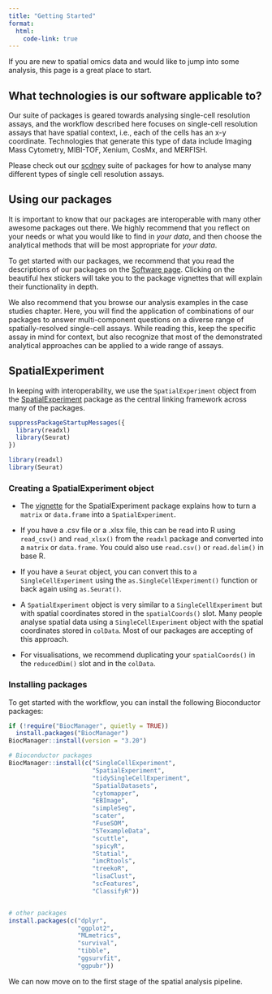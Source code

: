 ```yaml
---
title: "Getting Started"
format:
  html:
    code-link: true
---
```


If you are new to spatial omics data and would like to jump into some analysis, this page is a great place to start.

## What technologies is our software applicable to?

Our suite of packages is geared towards analysing single-cell resolution assays, and the workflow described here focuses on single-cell resolution assays that have spatial context, i.e., each of the cells has an x-y coordinate. Technologies that generate this type of data include Imaging Mass Cytometry, MIBI-TOF, Xenium, CosMx, and MERFISH.

Please check out our [scdney](https://sydneybiox.github.io/scdney/) suite of packages for how to analyse many different types of single cell resolution assays.

## Using our packages

It is important to know that our packages are interoperable with many other awesome packages out there. We highly recommend that you reflect on your needs or what you would like to find in *your data*, and then choose the analytical methods that will be most appropriate for *your data*.

To get started with our packages, we recommend that you read the descriptions of our packages on the [Software page](packages.qmd). Clicking on the beautiful hex stickers will take you to the package vignettes that will explain their functionality in depth.

We also recommend that you browse our analysis examples in the case studies chapter. Here, you will find the application of combinations of our packages to answer multi-component questions on a diverse range of spatially-resolved single-cell assays. While reading this, keep the specific assay in mind for context, but also recognize that most of the demonstrated analytical approaches can be applied to a wide range of assays.

## SpatialExperiment

In keeping with interoperability, we use the `SpatialExperiment` object from the [SpatialExperiment](https://www.bioconductor.org/packages/release/bioc/html/SpatialExperiment.html) package as the central linking framework across many of the packages.

```r
suppressPackageStartupMessages({
  library(readxl)
  library(Seurat)
})
```

```r
library(readxl)
library(Seurat)
```

### Creating a SpatialExperiment object

-   The [vignette](https://www.bioconductor.org/packages/release/bioc/vignettes/SpatialExperiment/inst/doc/SpatialExperiment.html) for the SpatialExperiment package explains how to turn a `matrix` or `data.frame` into a `SpatialExperiment`.

-   If you have a .csv file or a .xlsx file, this can be read into R using `read_csv()` and `read_xlsx()` from the `readxl` package and converted into a `matrix` or `data.frame`. You could also use `read.csv()` or `read.delim()` in base R.

-   If you have a `Seurat` object, you can convert this to a `SingleCellExperiment` using the `as.SingleCellExperiment()` function or back again using `as.Seurat()`.

-   A `SpatialExperiment` object is very similar to a `SingleCellExperiment` but with spatial coordinates stored in the `spatialCoords()` slot. Many people analyse spatial data using a `SingleCellExperiment` object with the spatial coordinates stored in `colData`. Most of our packages are accepting of this approach.

-   For visualisations, we recommend duplicating your `spatialCoords()` in the `reducedDim()` slot and in the `colData`.

### Installing packages

To get started with the workflow, you can install the following Bioconductor packages:

```r
if (!require("BiocManager", quietly = TRUE))
  install.packages("BiocManager")
BiocManager::install(version = "3.20")

# Bioconductor packages
BiocManager::install(c("SingleCellExperiment",
                       "SpatialExperiment",
                       "tidySingleCellExperiment",
                       "SpatialDatasets",
                       "cytomapper",
                       "EBImage",
                       "simpleSeg",
                       "scater",
                       "FuseSOM",
                       "STexampleData",
                       "scuttle",
                       "spicyR",
                       "Statial",
                       "imcRtools",
                       "treekoR",
                       "lisaClust",
                       "scFeatures",
                       "ClassifyR"))


# other packages
install.packages(c("dplyr",
                   "ggplot2",
                   "MLmetrics",
                   "survival",
                   "tibble",
                   "ggsurvfit",
                   "ggpubr"))
```

We can now move on to the first stage of the spatial analysis pipeline.
